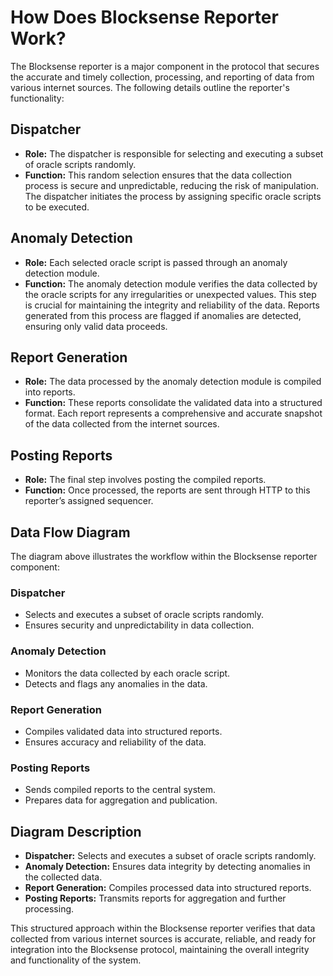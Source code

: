 
# How Does Blocksense Reporter Work?

The Blocksense reporter is a major component in the protocol that secures the accurate and timely collection, processing, and reporting of data from various internet sources. The following details outline the reporter's functionality:

<DiagramImageWrapper src="/diagrams/BlocksenseReporter.png" alt="Blocksense Reporter"/>

## Dispatcher

- **Role:** The dispatcher is responsible for selecting and executing a subset of oracle scripts randomly.
- **Function:** This random selection ensures that the data collection process is secure and unpredictable, reducing the risk of manipulation. The dispatcher initiates the process by assigning specific oracle scripts to be executed.

## Anomaly Detection

- **Role:** Each selected oracle script is passed through an anomaly detection module.
- **Function:** The anomaly detection module verifies the data collected by the oracle scripts for any irregularities or unexpected values. This step is crucial for maintaining the integrity and reliability of the data. Reports generated from this process are flagged if anomalies are detected, ensuring only valid data proceeds.

## Report Generation

- **Role:** The data processed by the anomaly detection module is compiled into reports.
- **Function:** These reports consolidate the validated data into a structured format. Each report represents a comprehensive and accurate snapshot of the data collected from the internet sources.

## Posting Reports

- **Role:** The final step involves posting the compiled reports.
- **Function:** Once processed, the reports are sent through HTTP to this reporter’s assigned sequencer.

## Data Flow Diagram

The diagram above illustrates the workflow within the Blocksense reporter component:

### Dispatcher
- Selects and executes a subset of oracle scripts randomly.
- Ensures security and unpredictability in data collection.

### Anomaly Detection
- Monitors the data collected by each oracle script.
- Detects and flags any anomalies in the data.

### Report Generation
- Compiles validated data into structured reports.
- Ensures accuracy and reliability of the data.

### Posting Reports
- Sends compiled reports to the central system.
- Prepares data for aggregation and publication.

## Diagram Description

- **Dispatcher:** Selects and executes a subset of oracle scripts randomly.
- **Anomaly Detection:** Ensures data integrity by detecting anomalies in the collected data.
- **Report Generation:** Compiles processed data into structured reports.
- **Posting Reports:** Transmits reports for aggregation and further processing.

This structured approach within the Blocksense reporter verifies that data collected from various internet sources is accurate, reliable, and ready for integration into the Blocksense protocol, maintaining the overall integrity and functionality of the system.
